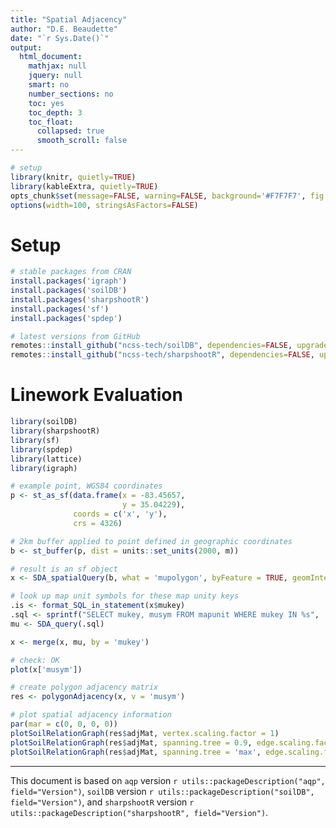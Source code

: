 ```yaml
---
title: "Spatial Adjacency"
author: "D.E. Beaudette"
date: "`r Sys.Date()`"
output:
  html_document:
    mathjax: null
    jquery: null
    smart: no
    number_sections: no
    toc: yes
    toc_depth: 3
    toc_float:
      collapsed: true
      smooth_scroll: false
---
```



```r
# setup
library(knitr, quietly=TRUE)
library(kableExtra, quietly=TRUE)
opts_chunk$set(message=FALSE, warning=FALSE, background='#F7F7F7', fig.align='center', dev='svglite', tidy=FALSE, verbose=FALSE)
options(width=100, stringsAsFactors=FALSE)
```


# Setup
```r
# stable packages from CRAN
install.packages('igraph')
install.packages('soilDB')
install.packages('sharpshootR')
install.packages('sf')
install.packages('spdep')

# latest versions from GitHub
remotes::install_github("ncss-tech/soilDB", dependencies=FALSE, upgrade_dependencies=FALSE)
remotes::install_github("ncss-tech/sharpshootR", dependencies=FALSE, upgrade_dependencies=FALSE)
```

# Linework Evaluation

```r
library(soilDB)
library(sharpshootR)
library(sf)
library(spdep)
library(lattice)
library(igraph)

# example point, WGS84 coordinates
p <- st_as_sf(data.frame(x = -83.45657,
                         y = 35.04229),
              coords = c('x', 'y'),
              crs = 4326)

# 2km buffer applied to point defined in geographic coordinates
b <- st_buffer(p, dist = units::set_units(2000, m))

# result is an sf object
x <- SDA_spatialQuery(b, what = 'mupolygon', byFeature = TRUE, geomIntersection = TRUE)
```

```r
# look up map unit symbols for these map unity keys
.is <- format_SQL_in_statement(x$mukey)
.sql <- sprintf("SELECT mukey, musym FROM mapunit WHERE mukey IN %s", .is)
mu <- SDA_query(.sql)

x <- merge(x, mu, by = 'mukey')

# check: OK
plot(x['musym'])
```


```r
# create polygon adjacency matrix
res <- polygonAdjacency(x, v = 'musym')
```



```r
# plot spatial adjacency information
par(mar = c(0, 0, 0, 0))
plotSoilRelationGraph(res$adjMat, vertex.scaling.factor = 1)
plotSoilRelationGraph(res$adjMat, spanning.tree = 0.9, edge.scaling.factor = 0.5)
plotSoilRelationGraph(res$adjMat, spanning.tree = 'max', edge.scaling.factor = 0.5, vertex.scaling.factor = 1.5)
```



----------------------------
This document is based on `aqp` version `r utils::packageDescription("aqp", field="Version")`, `soilDB` version `r utils::packageDescription("soilDB", field="Version")`, and `sharpshootR` version `r utils::packageDescription("sharpshootR", field="Version")`.

